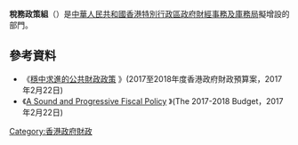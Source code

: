 '''稅務政策組'''（{{lang-en|Tax Policy Unit}}）是[[中華人民共和國|中華人民共和國]][[香港特別行政區政府|香港特別行政區政府]][[財經事務及庫務局|財經事務及庫務局]]擬增設的部門。

==參考資料==
*《[http://www.budget.gov.hk/2017/chi/budget08.html 穩中求進的公共財政政策] {{Wayback|url=http://www.budget.gov.hk/2017/chi/budget08.html |date=20170224165044 }}》(2017至2018年度香港政府財政預算案，2017年2月22日)
*《[http://www.budget.gov.hk/2017/eng/budget08.html A Sound and Progressive Fiscal Policy] {{Wayback|url=http://www.budget.gov.hk/2017/eng/budget08.html |date=20170224165210 }}》(The 2017-2018 Budget，2017年2月22日)

{{hk-stub}}
[[Category:香港政府財政|Category:香港政府財政]]